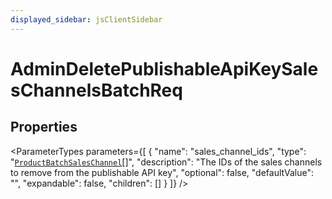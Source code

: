 ```yaml
---
displayed_sidebar: jsClientSidebar
---
```



# AdminDeletePublishableApiKeySalesChannelsBatchReq

## Properties

<ParameterTypes parameters={[
  {
    "name": "sales_channel_ids",
    "type": "[`ProductBatchSalesChannel`](internal.ProductBatchSalesChannel.mdx)[]",
    "description": "The IDs of the sales channels to remove from the publishable API key",
    "optional": false,
    "defaultValue": "",
    "expandable": false,
    "children": []
  }
]} />
